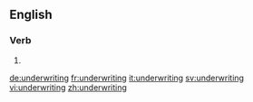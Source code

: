 ==English==

===Verb===
{{head|en}}

# {{present participle of|underwrite|lang=en}}

[[de:underwriting]]
[[fr:underwriting]]
[[it:underwriting]]
[[sv:underwriting]]
[[vi:underwriting]]
[[zh:underwriting]]